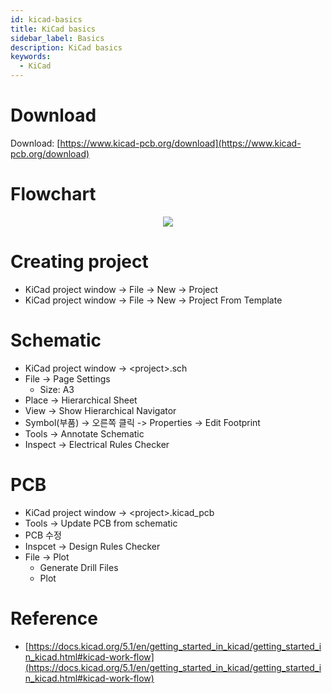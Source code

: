 ```yaml
---
id: kicad-basics
title: KiCad basics
sidebar_label: Basics
description: KiCad basics
keywords:
  - KiCad
---
```



# Download

Download: [https://www.kicad-pcb.org/download](https://www.kicad-pcb.org/download)

# Flowchart

<center>
  <img src={useBaseUrl("img/etc/circuit/kicad/kicad-flowchart.png")} />
</center>

# Creating project

- KiCad project window -\> File -\> New -\> Project
- KiCad project window -\> File -\> New -\> Project From Template

# Schematic

- KiCad project window -\> <project\>.sch
- File -\> Page Settings
  - Size: A3
- Place -\> Hierarchical Sheet
- View -\> Show Hierarchical Navigator
- Symbol(부품) -\> 오른쪽 클릭 -\> Properties -\> Edit Footprint
- Tools -\> Annotate Schematic
- Inspect -\> Electrical Rules Checker

# PCB

- KiCad project window -\> <project\>.kicad_pcb
- Tools -\> Update PCB from schematic
- PCB 수정
- Inspcet -\> Design Rules Checker
- File -\> Plot
  - Generate Drill Files
  - Plot

# Reference

- [https://docs.kicad.org/5.1/en/getting_started_in_kicad/getting_started_in_kicad.html#kicad-work-flow](https://docs.kicad.org/5.1/en/getting_started_in_kicad/getting_started_in_kicad.html#kicad-work-flow)
